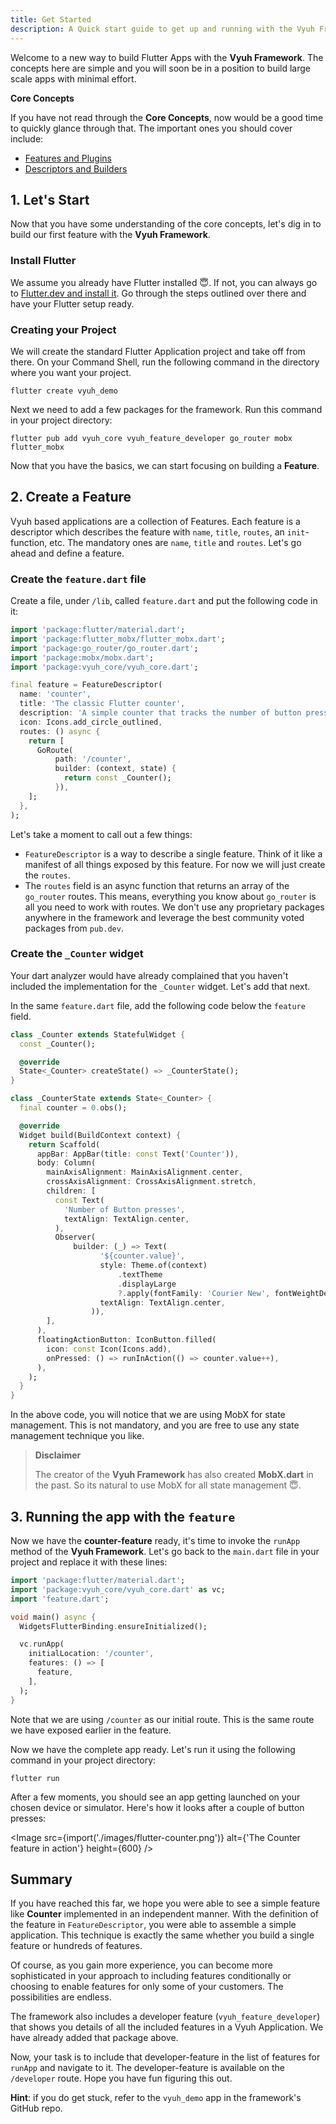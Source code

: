```yaml
---
title: Get Started
description: A Quick start guide to get up and running with the Vyuh Framework
---
```



Welcome to a new way to build Flutter Apps with the **Vyuh Framework**. The
concepts here are simple and you will soon be in a position to build large scale
apps with minimal effort.

<Aside type="note">

**Core Concepts**

If you have not read through the **Core Concepts**, now would be a good time to
quickly glance through that. The important ones you should cover include:

- [Features and Plugins](/concepts/features-and-plugins)
- [Descriptors and Builders](/concepts/descriptors-and-builders)

</Aside>

## 1. Let's Start

Now that you have some understanding of the core concepts, let's dig in to build
our first feature with the **Vyuh Framework**.

### Install Flutter

We assume you already have Flutter installed 😇. If not, you can always go to
[Flutter.dev and install it](https://docs.flutter.dev/get-started/install). Go
through the steps outlined over there and have your Flutter setup ready.

### Creating your Project

We will create the standard Flutter Application project and take off from there.
On your Command Shell, run the following command in the directory where you want
your project.

```shell
flutter create vyuh_demo
```

Next we need to add a few packages for the framework. Run this command in your
project directory:

```shell
flutter pub add vyuh_core vyuh_feature_developer go_router mobx flutter_mobx
```

Now that you have the basics, we can start focusing on building a **Feature**.

## 2. Create a Feature

Vyuh based applications are a collection of Features. Each feature is a
descriptor which describes the feature with `name`, `title`, `routes`, an
`init`-function, etc. The mandatory ones are `name`, `title` and `routes`. Let's
go ahead and define a feature.

### Create the `feature.dart` file

Create a file, under `/lib`, called `feature.dart` and put the following code in
it:

```dart title="lib/feature.dart"
import 'package:flutter/material.dart';
import 'package:flutter_mobx/flutter_mobx.dart';
import 'package:go_router/go_router.dart';
import 'package:mobx/mobx.dart';
import 'package:vyuh_core/vyuh_core.dart';

final feature = FeatureDescriptor(
  name: 'counter',
  title: 'The classic Flutter counter',
  description: 'A simple counter that tracks the number of button presses',
  icon: Icons.add_circle_outlined,
  routes: () async {
    return [
      GoRoute(
          path: '/counter',
          builder: (context, state) {
            return const _Counter();
          }),
    ];
  },
);

```

Let's take a moment to call out a few things:

- `FeatureDescriptor` is a way to describe a single feature. Think of it like a
  manifest of all things exposed by this feature. For now we will just create
  the `routes`.
- The `routes` field is an async function that returns an array of the
  `go_router` routes. This means, everything you know about `go_router` is all
  you need to work with routes. We don't use any proprietary packages anywhere
  in the framework and leverage the best community voted packages from
  `pub.dev`.

### Create the `_Counter` widget

Your dart analyzer would have already complained that you haven't included the
implementation for the `_Counter` widget. Let's add that next.

In the same `feature.dart` file, add the following code below the `feature`
field.

```dart title="lib/feature.dart"
class _Counter extends StatefulWidget {
  const _Counter();

  @override
  State<_Counter> createState() => _CounterState();
}

class _CounterState extends State<_Counter> {
  final counter = 0.obs();

  @override
  Widget build(BuildContext context) {
    return Scaffold(
      appBar: AppBar(title: const Text('Counter')),
      body: Column(
        mainAxisAlignment: MainAxisAlignment.center,
        crossAxisAlignment: CrossAxisAlignment.stretch,
        children: [
          const Text(
            'Number of Button presses',
            textAlign: TextAlign.center,
          ),
          Observer(
              builder: (_) => Text(
                    '${counter.value}',
                    style: Theme.of(context)
                        .textTheme
                        .displayLarge
                        ?.apply(fontFamily: 'Courier New', fontWeightDelta: 2),
                    textAlign: TextAlign.center,
                  )),
        ],
      ),
      floatingActionButton: IconButton.filled(
        icon: const Icon(Icons.add),
        onPressed: () => runInAction(() => counter.value++),
      ),
    );
  }
}
```

In the above code, you will notice that we are using MobX for state management.
This is not mandatory, and you are free to use any state management technique
you like.

> **Disclaimer**
>
> The creator of the **Vyuh Framework** has also created **MobX.dart** in the
> past. So its natural to use MobX for all state management 😇.

## 3. Running the app with the `feature`

Now we have the **counter-feature** ready, it's time to invoke the `runApp`
method of the **Vyuh Framework**. Let's go back to the `main.dart` file in your
project and replace it with these lines:

```dart title="lib/main.dart"
import 'package:flutter/material.dart';
import 'package:vyuh_core/vyuh_core.dart' as vc;
import 'feature.dart';

void main() async {
  WidgetsFlutterBinding.ensureInitialized();

  vc.runApp(
    initialLocation: '/counter',
    features: () => [
      feature,
    ],
  );
}

```

Note that we are using `/counter` as our initial route. This is the same route
we have exposed earlier in the feature.

Now we have the complete app ready. Let's run it using the following command in
your project directory:

```shell
flutter run
```

After a few moments, you should see an app getting launched on your chosen
device or simulator. Here's how it looks after a couple of button presses:

<Image
  src={import('./images/flutter-counter.png')}
  alt={'The Counter feature in action'}
  height={600}
/>

## Summary

If you have reached this far, we hope you were able to see a simple feature like
**Counter** implemented in an independent manner. With the definition of the
feature in `FeatureDescriptor`, you were able to assemble a simple application.
This technique is exactly the same whether you build a single feature or
hundreds of features.

Of course, as you gain more experience, you can become more sophisticated in
your approach to including features conditionally or choosing to enable features
for only some of your customers. The possibilities are endless.

<Aside type={'note'} title={'A Parting Exercise'}>

The framework also includes a developer feature (`vyuh_feature_developer`) that
shows you details of all the included features in a Vyuh Application. We have
already added that package above.

Now, your task is to include that developer-feature in the list of features for
`runApp` and navigate to it. The developer-feature is available on the
`/developer` route. Hope you have fun figuring this out.

**Hint**: if you do get stuck, refer to the `vyuh_demo` app in the framework's
GitHub repo.

</Aside>
